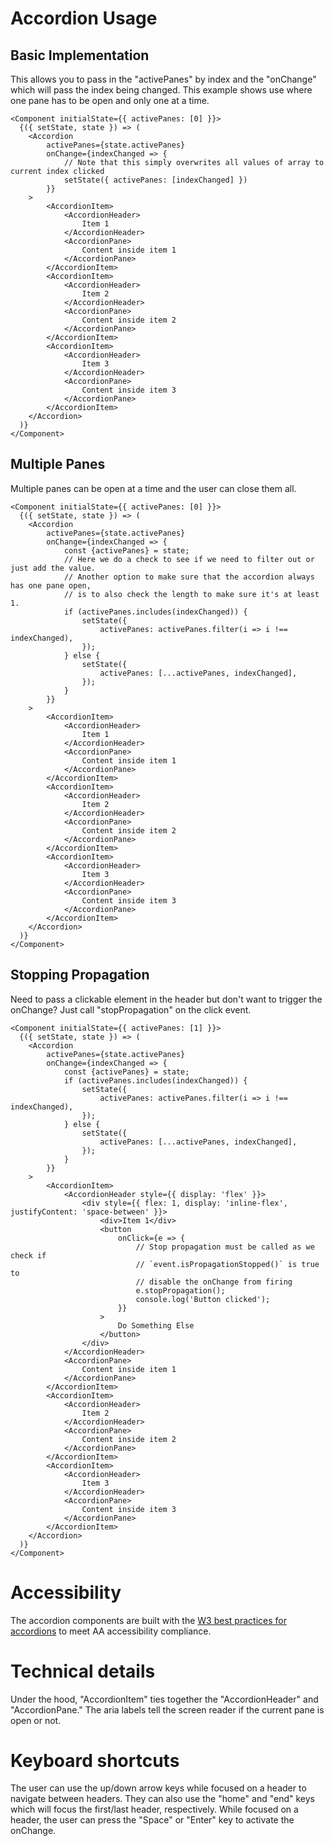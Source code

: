 # Accordion Usage

## Basic Implementation 

This allows you to pass in the "activePanes" by index and the "onChange" which will pass the index being changed. This example shows use where one pane has to be open and only one at a time.

```tsx
<Component initialState={{ activePanes: [0] }}>
  {({ setState, state }) => (
    <Accordion 
        activePanes={state.activePanes} 
        onChange={indexChanged => {
            // Note that this simply overwrites all values of array to current index clicked
            setState({ activePanes: [indexChanged] })
        }}
    >
        <AccordionItem>
            <AccordionHeader>
                Item 1
            </AccordionHeader>
            <AccordionPane>
                Content inside item 1
            </AccordionPane>
        </AccordionItem>
        <AccordionItem>
            <AccordionHeader>
                Item 2
            </AccordionHeader>
            <AccordionPane>
                Content inside item 2
            </AccordionPane>
        </AccordionItem>
        <AccordionItem>
            <AccordionHeader>
                Item 3
            </AccordionHeader>
            <AccordionPane>
                Content inside item 3
            </AccordionPane>
        </AccordionItem>
    </Accordion>
  )}
</Component>
```

## Multiple Panes

Multiple panes can be open at a time and the user can close them all.

```tsx
<Component initialState={{ activePanes: [0] }}>
  {({ setState, state }) => (
    <Accordion 
        activePanes={state.activePanes} 
        onChange={indexChanged => {
            const {activePanes} = state;
            // Here we do a check to see if we need to filter out or just add the value.
            // Another option to make sure that the accordion always has one pane open, 
            // is to also check the length to make sure it's at least 1.
            if (activePanes.includes(indexChanged)) {
                setState({
                    activePanes: activePanes.filter(i => i !== indexChanged),
                });
            } else {
                setState({
                    activePanes: [...activePanes, indexChanged],
                });
            }
        }}
    >
        <AccordionItem>
            <AccordionHeader>
                Item 1
            </AccordionHeader>
            <AccordionPane>
                Content inside item 1
            </AccordionPane>
        </AccordionItem>
        <AccordionItem>
            <AccordionHeader>
                Item 2
            </AccordionHeader>
            <AccordionPane>
                Content inside item 2
            </AccordionPane>
        </AccordionItem>
        <AccordionItem>
            <AccordionHeader>
                Item 3
            </AccordionHeader>
            <AccordionPane>
                Content inside item 3
            </AccordionPane>
        </AccordionItem>
    </Accordion>
  )}
</Component>
```

## Stopping Propagation

Need to pass a clickable element in the header but don't want to trigger the onChange? Just call "stopPropagation" on the click event. 

```tsx
<Component initialState={{ activePanes: [1] }}>
  {({ setState, state }) => (
    <Accordion 
        activePanes={state.activePanes} 
        onChange={indexChanged => {
            const {activePanes} = state;
            if (activePanes.includes(indexChanged)) {
                setState({
                    activePanes: activePanes.filter(i => i !== indexChanged),
                });
            } else {
                setState({
                    activePanes: [...activePanes, indexChanged],
                });
            }
        }}
    >
        <AccordionItem>
            <AccordionHeader style={{ display: 'flex' }}>
                <div style={{ flex: 1, display: 'inline-flex', justifyContent: 'space-between' }}>
                    <div>Item 1</div>
                    <button
                        onClick={e => {
                            // Stop propagation must be called as we check if 
                            // `event.isPropagationStopped()` is true to 
                            // disable the onChange from firing
                            e.stopPropagation();
                            console.log('Button clicked');
                        }}
                    >
                        Do Something Else
                    </button>
                </div>
            </AccordionHeader>
            <AccordionPane>
                Content inside item 1
            </AccordionPane>
        </AccordionItem>
        <AccordionItem>
            <AccordionHeader>
                Item 2
            </AccordionHeader>
            <AccordionPane>
                Content inside item 2
            </AccordionPane>
        </AccordionItem>
        <AccordionItem>
            <AccordionHeader>
                Item 3
            </AccordionHeader>
            <AccordionPane>
                Content inside item 3
            </AccordionPane>
        </AccordionItem>
    </Accordion>
  )}
</Component>
```

# Accessibility

The accordion components are built with the <a href="https://www.w3.org/TR/wai-aria-practices/#accordion" target="_blank">W3 best practices for accordions</a> to meet AA accessibility compliance.

# Technical details

Under the hood, "AccordionItem" ties together the "AccordionHeader" and "AccordionPane." The aria labels tell the screen reader if the current pane is open or not. 

# Keyboard shortcuts

The user can use the up/down arrow keys while focused on a header to navigate between headers. They can also use the "home" and "end" keys which will focus the first/last header, respectively. While focused on a header, the user can press the "Space" or "Enter" key to activate the onChange. 